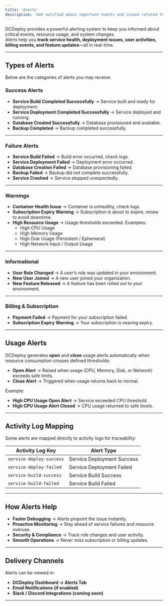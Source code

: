 ```yaml
---
title: 'Alerts'
description: 'Get notified about important events and issues related to your services, databases, users, and subscriptions on DCDeploy.'
---
```


DCDeploy provides a powerful alerting system to keep you informed about critical events, resource usage, and system changes.  
Alerts help you **track service health, deployment issues, user activities, billing events, and feature updates**—all in real-time.

---

## Types of Alerts

Below are the categories of alerts you may receive:

### Success Alerts
- **Service Build Completed Successfully** → Service built and ready for deployment.  
- **Service Deployment Completed Successfully** → Service deployed and running.  
- **Database Created Successfully** → Database provisioned and available.  
- **Backup Completed** → Backup completed successfully.  

---

### Failure Alerts
- **Service Build Failed** → Build error occurred, check logs.  
- **Service Deployment Failed** → Deployment error occurred.  
- **Database Creation Failed** → Database provisioning failed.  
- **Backup Failed** → Backup did not complete successfully.  
- **Service Crashed** → Service stopped unexpectedly.  

---

### Warnings
- **Container Health Issue** → Container is unhealthy, check logs.  
- **Subscription Expiry Warning** → Subscription is about to expire, renew to avoid downtime.  
- **High Resource Usage** → Usage thresholds exceeded. Examples:  
  - High CPU Usage  
  - High Memory Usage  
  - High Disk Usage (Persistent / Ephemeral)  
  - High Network Input / Output Usage  

---

### Informational
- **User Role Changed** → A user’s role was updated in your environment.  
- **New User Joined** → A new user joined your organization.  
- **New Feature Released** → A feature has been rolled out to your environment.  

---

### Billing & Subscription
- **Payment Failed** → Payment for your subscription failed.  
- **Subscription Expiry Warning** → Your subscription is nearing expiry.  

---

## Usage Alerts

DCDeploy generates **open** and **close** usage alerts automatically when resource consumption crosses defined thresholds:

- **Open Alert** → Raised when usage (CPU, Memory, Disk, or Network) exceeds safe limits.  
- **Close Alert** → Triggered when usage returns back to normal.  

Example:  
- **High CPU Usage Open Alert** → Service exceeded CPU threshold.  
- **High CPU Usage Alert Closed** → CPU usage returned to safe levels.  

---

## Activity Log Mapping

Some alerts are mapped directly to activity logs for traceability:

| Activity Log Key            | Alert Type                     |
|-----------------------------|--------------------------------|
| `service-deploy-success`   | Service Deployment Success      |
| `service-deploy-failed`    | Service Deployment Failed       |
| `service-build-success`    | Service Build Success           |
| `service-build-failed`     | Service Build Failed            |

---

## How Alerts Help

- **Faster Debugging** → Alerts pinpoint the issue instantly.  
- **Proactive Monitoring** → Stay ahead of service failures and resource overuse.  
- **Security & Compliance** → Track role changes and user activity.  
- **Smooth Operations** → Never miss subscription or billing updates.  

---

## Delivery Channels

Alerts can be viewed in:  
- **DCDeploy Dashboard → Alerts Tab**  
- **Email Notifications (if enabled)**  
- **Slack / Discord Integrations (coming soon)**  

---


